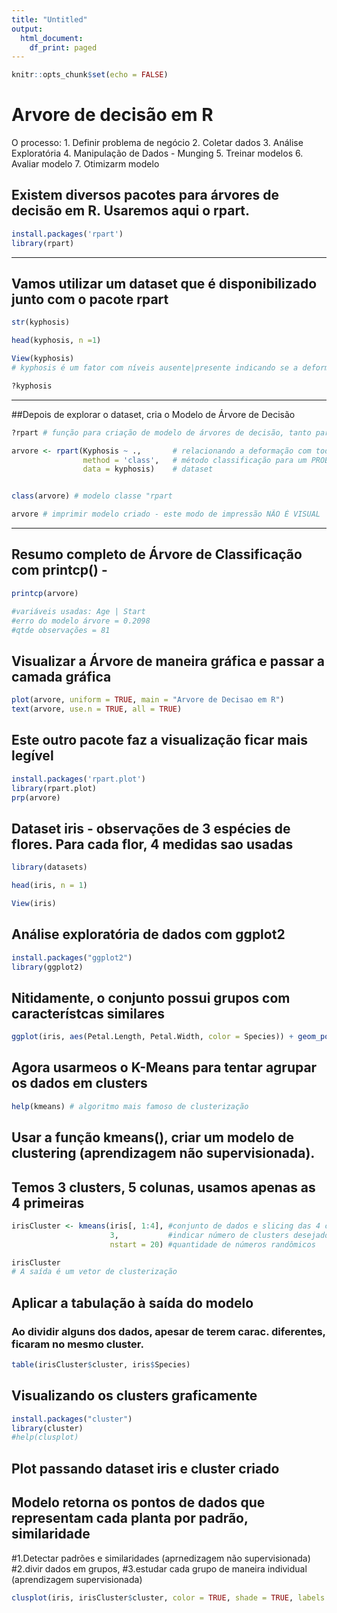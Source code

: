 ---
title: "Untitled"
output:
  html_document:
    df_print: paged
---

```{r setup, include= FALSE}
knitr::opts_chunk$set(echo = FALSE)
```

# Arvore de decisão em R

O processo:
1. Definir problema de negócio
2. Coletar dados
3. Análise Exploratória
4. Manipulação de Dados - Munging
5. Treinar modelos
6. Avaliar modelo
7. Otimizarm modelo


## Existem diversos pacotes para árvores de decisão em R. Usaremos aqui o rpart.
```{r}
install.packages('rpart')
library(rpart)
```

-----------------------------------------------------------------------------------------

## Vamos utilizar um dataset que é disponibilizado junto com o pacote rpart
```{r}
str(kyphosis)
```

```{r}
head(kyphosis, n =1)
```

```{r}
View(kyphosis)
# kyphosis é um fator com níveis ausente|presente indicando se a deformação está presente pós operação 
```

```{r}
?kyphosis 
```
-----------------------------------------------------------------------------------------

##Depois de explorar o dataset, cria o Modelo de Árvore de Decisão
```{r}
?rpart # função para criação de modelo de árvores de decisão, tanto para regressão como classificação 
```

```{r}
arvore <- rpart(Kyphosis ~ .,       # relacionando a deformação com todas as variáveis
                method = 'class',   # método classificação para um PROBLEMA de classificação
                data = kyphosis)    # dataset


class(arvore) # modelo classe "rpart
```

```{r}
arvore # imprimir modelo criado - este modo de impressão NÃO É VISUAL
```

-----------------------------------------------------------------------------------------

## Resumo completo de Árvore de Classificação com printcp() -
```{r}
printcp(arvore)

#variáveis usadas: Age | Start
#erro do modelo árvore = 0.2098
#qtde observações = 81

```

##  Visualizar a Árvore de maneira gráfica e passar a camada gráfica
```{r}
plot(arvore, uniform = TRUE, main = "Arvore de Decisao em R")
text(arvore, use.n = TRUE, all = TRUE)

```


## Este outro pacote faz a visualização ficar mais legível
```{r}
install.packages('rpart.plot')
library(rpart.plot)
prp(arvore)
```

## Dataset iris - observações de 3 espécies de flores. Para cada flor, 4 medidas sao usadas
```{r}
library(datasets)
```

```{r}
head(iris, n = 1)
```

```{r}
View(iris)
```

## Análise exploratória de dados com ggplot2
```{r}
install.packages("ggplot2")
library(ggplot2)
```

## Nitidamente, o conjunto possui grupos com característcas similares
```{r}
ggplot(iris, aes(Petal.Length, Petal.Width, color = Species)) + geom_point(size = 3) # pontos de tamanho 3
```

## Agora usarmeos o K-Means para tentar agrupar os dados em clusters
```{r}
help(kmeans) # algoritmo mais famoso de clusterização 
```

## Usar a função kmeans(), criar um modelo de clustering (aprendizagem não supervisionada).
## Temos 3 clusters, 5 colunas, usamos apenas as 4 primeiras
```{r}
irisCluster <- kmeans(iris[, 1:4], #conjunto de dados e slicing das 4 colunas
                      3,           #indicar número de clusters desejado
                      nstart = 20) #quantidade de números randômicos

irisCluster
# A saída é um vetor de clusterização 
```


## Aplicar a tabulação à saída do modelo
### Ao dividir alguns dos dados, apesar de terem carac. diferentes, ficaram no mesmo cluster. 
```{r}
table(irisCluster$cluster, iris$Species)
```

## Visualizando os clusters graficamente
```{r}
install.packages("cluster")
library(cluster)
#help(clusplot)
```

## Plot passando dataset iris e cluster criado
## Modelo retorna os pontos de dados que representam cada planta por padrão, similaridade

#1.Detectar padrões e similaridades (aprnedizagem não supervisionada)
#2.divir dados em grupos, 
#3.estudar cada grupo de maneira individual (aprendizagem supervisionada)
```{r} 
clusplot(iris, irisCluster$cluster, color = TRUE, shade = TRUE, labels = 0, lines = 0 )
```






